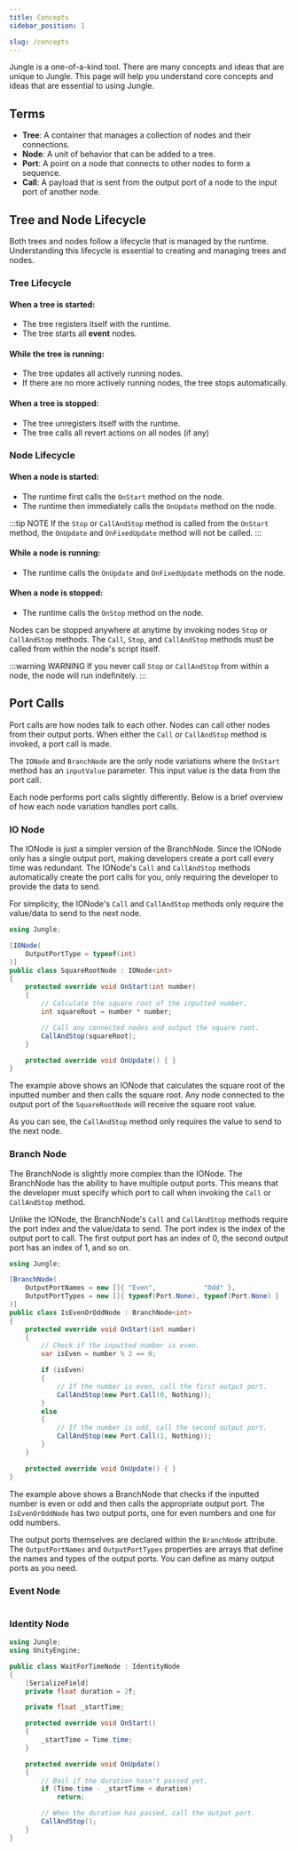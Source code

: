 ```yaml
---
title: Concepts
sidebar_position: 1

slug: /concepts
---
```


Jungle is a one-of-a-kind tool. There are many concepts and ideas that are unique to Jungle.
This page will help you understand core concepts and ideas that are essential to using Jungle.

## Terms

- **Tree**: A container that manages a collection of nodes and their connections.
- **Node**: A unit of behavior that can be added to a tree.
- **Port**: A point on a node that connects to other nodes to form a sequence.
- **Call**: A payload that is sent from the output port of a node to the input port of another node.

## Tree and Node Lifecycle

Both trees and nodes follow a lifecycle that is managed by the runtime.
Understanding this lifecycle is essential to creating and managing trees and nodes.

### Tree Lifecycle

#### When a tree is started:
- The tree registers itself with the runtime.
- The tree starts all **event** nodes.

#### While the tree is running:
- The tree updates all actively running nodes.
- If there are no more actively running nodes, the tree stops automatically.

#### When a tree is stopped:
- The tree unregisters itself with the runtime.
- The tree calls all revert actions on all nodes (if any)

### Node Lifecycle

#### When a node is started:
- The runtime first calls the `OnStart` method on the node.
- The runtime then immediately calls the `OnUpdate` method on the node.

:::tip NOTE
If the `Stop` or `CallAndStop` method is called from the `OnStart` method, the `OnUpdate` and `OnFixedUpdate` method
will not be called.
:::

#### While a node is running:
- The runtime calls the `OnUpdate` and `OnFixedUpdate` methods on the node.

#### When a node is stopped:
- The runtime calls the `OnStop` method on the node.

Nodes can be stopped anywhere at anytime by invoking nodes `Stop` or `CallAndStop` methods. The `Call`, `Stop`, and
`CallAndStop` methods must be called from within the node's script itself.

:::warning WARNING
If you never call `Stop` or `CallAndStop` from within a node, the node will run indefinitely.
:::

## Port Calls

Port calls are how nodes talk to each other. Nodes can call other nodes from their output ports. When either the
`Call` or `CallAndStop` method is invoked, a port call is made.

The `IONode` and `BranchNode` are the only node variations where the `OnStart` method has an `inputValue` parameter.
This input value is the data from the port call.

Each node performs port calls slightly differently.
Below is a brief overview of how each node variation handles port calls.

### IO Node

The IONode is just a simpler version of the BranchNode. Since the IONode only has a single output port, making developers
create a port call every time was redundant. The IONode's `Call` and `CallAndStop` methods automatically create the port
calls for you, only requiring the developer to provide the data to send.

For simplicity, the IONode's `Call` and `CallAndStop` methods only require the value/data to send to the next node.

```csharp
using Jungle;

[IONode(
    OutputPortType = typeof(int)
)]
public class SquareRootNode : IONode<int>
{
    protected override void OnStart(int number)
    {
        // Calculate the square root of the inputted number.
        int squareRoot = number * number;

        // Call any connected nodes and output the square root.
        CallAndStop(squareRoot);
    }

    protected override void OnUpdate() { }
}
```

The example above shows an IONode that calculates the square root of the inputted number and then calls the square root.
Any node connected to the output port of the `SquareRootNode` will receive the square root value.

As you can see, the `CallAndStop` method only requires the value to send to the next node.

### Branch Node

The BranchNode is slightly more complex than the IONode. The BranchNode has the ability to have multiple output ports.
This means that the developer must specify which port to call when invoking the `Call` or `CallAndStop` method.

Unlike the IONode, the BranchNode's `Call` and `CallAndStop` methods require the port index and the value/data to send.
The port index is the index of the output port to call.
The first output port has an index of 0, the second output port has an index of 1, and so on.

```csharp
using Jungle;

[BranchNode(
    OutputPortNames = new []{ "Even",            "Odd" },
    OutputPortTypes = new []{ typeof(Port.None), typeof(Port.None) }
)]
public class IsEvenOrOddNode : BranchNode<int>
{
    protected override void OnStart(int number)
    {
        // Check if the inputted number is even.
        var isEven = number % 2 == 0;

        if (isEven)
        {
            // If the number is even, call the first output port.
            CallAndStop(new Port.Call(0, Nothing));
        }
        else
        {
            // If the number is odd, call the second output port.
            CallAndStop(new Port.Call(1, Nothing));
        }
    }

    protected override void OnUpdate() { }
}
```

The example above shows a BranchNode that checks if the inputted number is even or odd and then calls the appropriate
output port. The `IsEvenOrOddNode` has two output ports, one for even numbers and one for odd numbers.

The output ports themselves are declared within the `BranchNode` attribute.
The `OutputPortNames` and `OutputPortTypes` properties are arrays that define the names and types of the output ports.
You can define as many output ports as you need.

### Event Node



```csharp

```

### Identity Node



```csharp
using Jungle;
using UnityEngine;

public class WaitForTimeNode : IdentityNode
{
    [SerializeField]
    private float duration = 2f;

    private float _startTime;

    protected override void OnStart()
    {
        _startTime = Time.time;
    }

    protected override void OnUpdate()
    {
        // Bail if the duration hasn't passed yet.
        if (Time.time - _startTime < duration)
            return;

        // When the duration has passed, call the output port.
        CallAndStop();
    }
}
```
